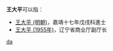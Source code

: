 '''王大平'''可以指：
* [[王大平_(明朝)|王大平 (明朝)]]，嘉靖十七年戊戌科進士
* [[王大平_(1955年)|王大平 (1955年)]]，辽宁省商业厅副厅长

{{disambig}}

[[Category:三字王姓人名消歧义|da]]